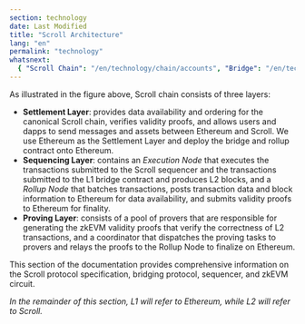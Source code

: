 ```yaml
---
section: technology
date: Last Modified
title: "Scroll Architecture"
lang: "en"
permalink: "technology"
whatsnext:
  { "Scroll Chain": "/en/technology/chain/accounts", "Bridge": "/en/technology/bridge/cross-domain-messaging", "Sequencer": "/en/technology/sequencer/execution-node", "zkEVM": "/en/technology/zkevm/zkevm-overview" }
---
```



<ClickToZoom src={Architecture} alt="Architecture" />

As illustrated in the figure above, Scroll chain consists of three layers:

- **Settlement Layer**: provides data availability and ordering for the canonical Scroll chain, verifies validity proofs, and allows users and dapps to send messages and assets between Ethereum and Scroll. We use Ethereum as the Settlement Layer and deploy the bridge and rollup contract onto Ethereum.
- **Sequencing Layer**: contains an *Execution Node* that executes the transactions submitted to the Scroll sequencer and the transactions submitted to the L1 bridge contract and produces L2 blocks, and a *Rollup Node* that batches transactions, posts transaction data and block information to Ethereum for data availability, and submits validity proofs to Ethereum for finality.
- **Proving Layer**: consists of a pool of provers that are responsible for generating the zkEVM validity proofs that verify the correctness of L2 transactions, and a coordinator that dispatches the proving tasks to provers and relays the proofs to the Rollup Node to finalize on Ethereum.

This section of the documentation provides comprehensive information on the Scroll protocol specification, bridging protocol, sequencer, and zkEVM circuit.

*In the remainder of this section, L1 will refer to Ethereum, while L2 will refer to Scroll.*
